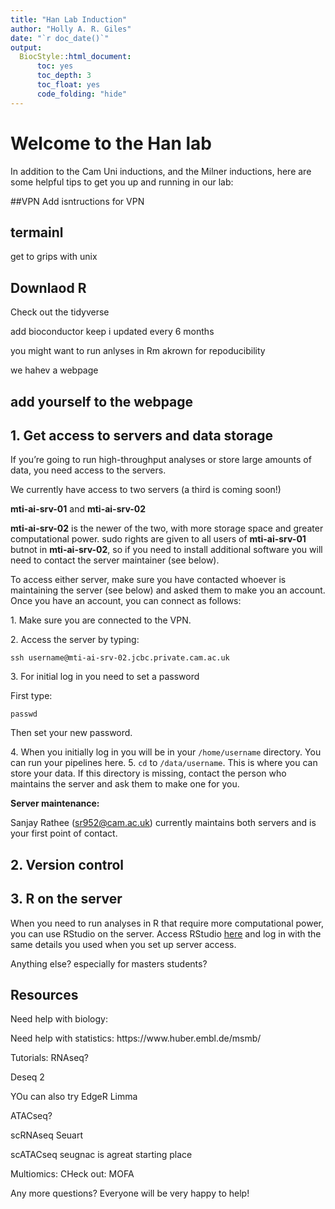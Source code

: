 ```yaml
---
title: "Han Lab Induction"
author: "Holly A. R. Giles"
date: "`r doc_date()`"
output:
  BiocStyle::html_document:
      toc: yes
      toc_depth: 3
      toc_float: yes
      code_folding: "hide" 
---
```


# Welcome to the Han lab

In addition to the Cam Uni inductions, and the Milner inductions, here are some helpful tips to get you up and running in our lab:


##VPN
Add isntructions for VPN

## termainl 
get to grips with unix 

## Downlaod R 
Check out the tidyverse

add bioconductor 
keep i updated every 6 months 

you might want to run anlyses in Rm akrown for repoducibility 

we hahev a webpage 

## add yourself to the webpage 


## 1. Get access to servers and data storage

If you're going to run high-throughput analyses or store large amounts of data, you need access to the servers.

We currently have access to two servers (a third is coming soon!)

**mti-ai-srv-01** and **mti-ai-srv-02**

**mti-ai-srv-02** is the newer of the two, with more storage space and greater computational power. sudo rights are given to all users of **mti-ai-srv-01** butnot in **mti-ai-srv-02**, so if you need to install additional software you will need to contact the server maintainer (see below).

To access either server, make sure you have contacted whoever is maintaining the server (see below) and asked them to make you an account. Once you have an account, you can connect as follows:

1\. Make sure you are connected to the VPN.

2\. Access the server by typing:

`ssh username@mti-ai-srv-02.jcbc.private.cam.ac.uk`

3\. For initial log in you need to set a password

First type:

`passwd`

Then set your new password.

4\. When you initially log in you will be in your `/home/username` directory. You can run your pipelines here. 5. `cd` to `/data/username`. This is where you can store your data. If this directory is missing, contact the person who maintains the server and ask them to make one for you.

**Server maintenance:**

Sanjay Rathee ([sr952\@cam.ac.uk](mailto:sr952@cam.ac.uk){.email}) currently maintains both servers and is your first point of contact.

## 2. Version control


## 3. R on the server

When you need to run analyses in R that require more computational power, you can use RStudio on the server. Access RStudio [here](http://mti-ai-srv-02.jcbc.private.cam.ac.uk:8787) and log in with the same details you used when you set up server access.

Anything else? especially for masters students?

## Resources

Need help with biology: 

Need help with statistics: 
https://www.huber.embl.de/msmb/

Tutorials: 
RNAseq? 

Deseq 2

YOu can also try 
EdgeR
Limma 

ATACseq? 

scRNAseq 
Seuart

scATACseq
seugnac is agreat starting place

Multiomics: 
CHeck out: 
MOFA


Any more questions? Everyone will be very happy to help!
